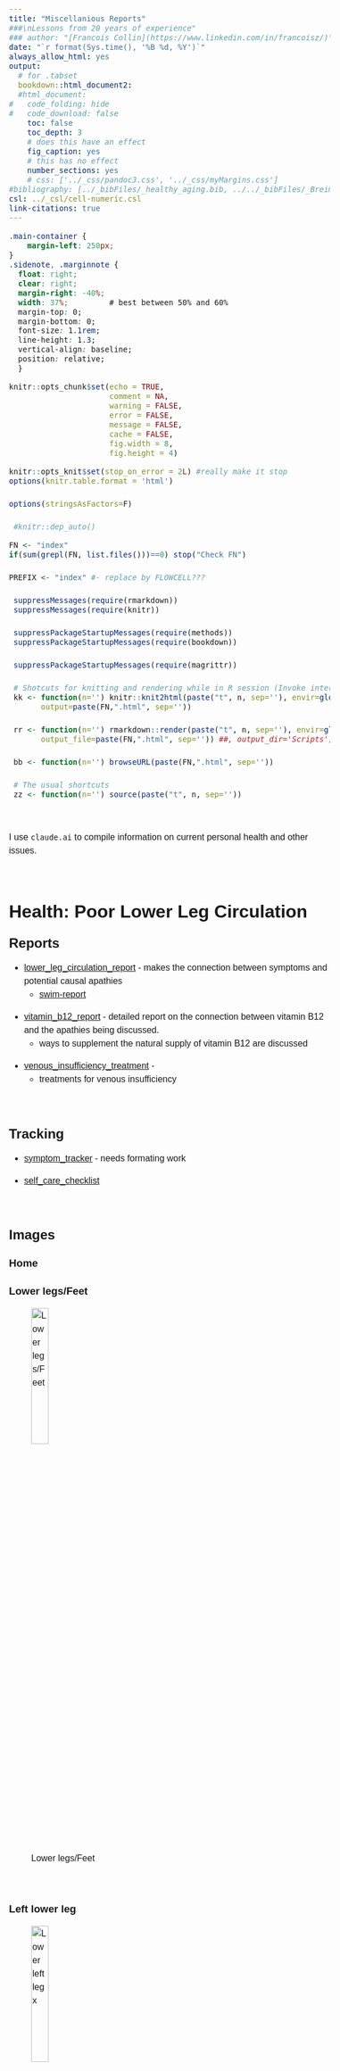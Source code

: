 ```yaml
---
title: "Miscellanious Reports"
###\nLessons from 20 years of experience"
### author: "[Francois Collin](https://www.linkedin.com/in/francoisz/)"
date: "`r format(Sys.time(), '%B %d, %Y')`"
always_allow_html: yes
output:
  # for .tabset
  bookdown::html_document2:
  #html_document:
#   code_folding: hide
#   code_download: false
    toc: false
    toc_depth: 3
    # does this have an effect
    fig_caption: yes
    # this has no effect
    number_sections: yes
    # css: ['../_css/pandoc3.css', '../_css/myMargins.css']
#bibliography: [../_bibFiles/_healthy_aging.bib, ../../_bibFiles/_Breiman.bib, ../../_bibFiles/_Freedman.bib, ../../_bibFiles/_Yu.bib, ../../_bibFiles/_RUV.bib, ../../_bibFiles/_RMA.bib, ../../_bibFiles/_scRNAseq_norm.bib]
csl: ../_csl/cell-numeric.csl
link-citations: true
---
```


```css

.main-container {
    margin-left: 250px;
}
.sidenote, .marginnote { 
  float: right;
  clear: right;
  margin-right: -40%;
  width: 37%;         # best between 50% and 60%
  margin-top: 0;
  margin-bottom: 0;
  font-size: 1.1rem;
  line-height: 1.3;
  vertical-align: baseline;
  position: relative;
  }
```


<style>
@import url('https://fonts.googleapis.com/css?family=Raleway');
@import url('https://fonts.googleapis.com/css?family=Oxygen');
@import url('https://fonts.googleapis.com/css?family=Raleway:bold');
@import url('https://fonts.googleapis.com/css?family=Oxygen:bold');

.main-container {
  max-width: 1400px !important;
}

body{
  font-family: 'Oxygen', sans-serif;
  font-size: 16px;
  line-height: 24px;
}

h1,h2,h3,h4 {
  font-family: 'Raleway', sans-serif;
}

.container { width: 1400px; }

caption {
  font-size: 20px;
  caption-side: top;
  text-indent: 30px;
  background-color: lightgrey;
  color: black;
  margin-top: 5px;
}

g-table-intro h4 {
  text-indent: 0px;
}
</style>

```r
knitr::opts_chunk$set(echo = TRUE,
                      comment = NA,
                      warning = FALSE,
                      error = FALSE,
                      message = FALSE,
                      cache = FALSE,
                      fig.width = 8,
                      fig.height = 4)
```

```r

knitr::opts_knit$set(stop_on_error = 2L) #really make it stop
options(knitr.table.format = 'html')

options(stringsAsFactors=F)

 #knitr::dep_auto()

```
<!-- ######################################################################## -->


```r


FN <- "index"
if(sum(grepl(FN, list.files()))==0) stop("Check FN")

PREFIX <- "index" #- replace by FLOWCELL???

 suppressMessages(require(rmarkdown))
 suppressMessages(require(knitr))

 suppressPackageStartupMessages(require(methods))
 suppressPackageStartupMessages(require(bookdown))

 suppressPackageStartupMessages(require(magrittr))

 # Shotcuts for knitting and rendering while in R session (Invoke interactive R from R/Scripts folder)
 kk <- function(n='') knitr::knit2html(paste("t", n, sep=''), envir=globalenv(),
       output=paste(FN,".html", sep=''))

 rr <- function(n='') rmarkdown::render(paste("t", n, sep=''), envir=globalenv(),
       output_file=paste(FN,".html", sep='')) ##, output_dir='Scripts')

 bb <- function(n='') browseURL(paste(FN,".html", sep=''))

 # The usual shortcuts
 zz <- function(n='') source(paste("t", n, sep=''))


```
<!-- ######################################################################## -->

<br/>


<!--
* Breiman: [@Breiman:1984aa; @Breiman:2001aa]
* Freedman: [@Freedman:2008aa; @Freedman:2008ad; @Freedman:2008ac; @Freedman:2009ac]
-->



I use `claude.ai` to compile information on current personal health
and other issues. 

<br/>

# Health: Poor Lower Leg Circulation {.tabset -}

## Reports {-}

* [lower_leg_circulation_report](lower_leg_circulation/reports/lower_leg_circulation_report.html) -
makes the connection between symptoms and potential causal apathies
   - [swim-report](lower_leg_circulation/reports/lower_leg_circulation_report.html)


<p><p/>
* [vitamin_b12_report](lower_leg_circulation/reports/vitamin_b12_report.html)  -
detailed report on the connection between vitamin B12 and the apathies being
discussed.
   - ways to supplement the natural supply of vitamin B12 are discussed

<p><p/>
* [venous_insufficiency_treatment](lower_leg_circulation/reports/venous_insufficiency_treatment.html) -
   -  treatments for venous insufficiency

<br/>

## Tracking {-}

<p><p/>
* [symptom_tracker](lower_leg_circulation/tracking/symptom_tracker.html) -
needs formating work

* [self_care_checklist](lower_leg_circulation/tracking/self_care_checklist.html) 

<br/>

## Images {- .tabset}

### Home {-}

<!--

 https://stackoverflow.com/questions/25166624/insert-picture-table-in-r-markdown

- BANG[unchanged image](foo.jpg)

- BANG[much-smaller image](foo.jpg){#id .class width=30 height=20px}

- BANG[half-size image](foo.jpg){#id .class width=50% height=50%}

The dimensions can be provided with no units (pixels assumed), 
or with "px, cm, mm, in, inch and %" 

ref: https://pandoc.org/MANUAL.html, search for link_attributes.

-->


### Lower legs/Feet {-}

![Lower legs/Feet](lower_leg_circulation/img/20250804_012915_feeet.jpg){width=25% height=25%}

<br/>

### Left lower leg {-}

![Lower left legx](lower_leg_circulation/img/20250804_012727_leftlLowerLeg.jpg){width=25% height=25%}

<br/>

### Left ankle {-}

![Left ankle](lower_leg_circulation/img/20250804_012829_leftAnkle.jpg){width=25% height=25%}


<br/>

### Sore spots {-}

![Sore spot](lower_leg_circulation/img/20250804_013142_soreSpots.jpg){width=25% height=25%}


<br/>


# Health:  male hernias {-}

<!--
## Reports {-}
-->

* [hernia_report](hernias/reports/hernia_report_html.html) -
gives a summary of incidence and coincidence rates of make hernias


<br/>

```r
  knitr::knit_exit()
```

##########################################
# ARCHIVAL
##########################################

# Home  Economics

##  Car Finances

* [tesla-complete-guide](car_financing/reports/tesla-guide-complete-markdown.html) -
detailed buying guide comparing aquisition options for teslas

* Divided into two parts:
   -  [Part 1: Financial and Purchase Considerations](car_financing/reports/tesla-guide-part1.html) 
   -  [Part 2: Model and Technical Comparisons](car_financing/reports/tesla-guide-part2-fixed.html) 
      - [Corrected AWD vs RWD Comparison + 2025 vs 2022](car_financing/reports/tesla-comparison-updated-html.html)


<br/>

## The cost of collision insurance



* The elements of an insurance claim are:
   - P the premium, integrated over billing peruis if 6 noths
   - C the cost of repair
   - r = c(r_1, r_2, ...) the risk


